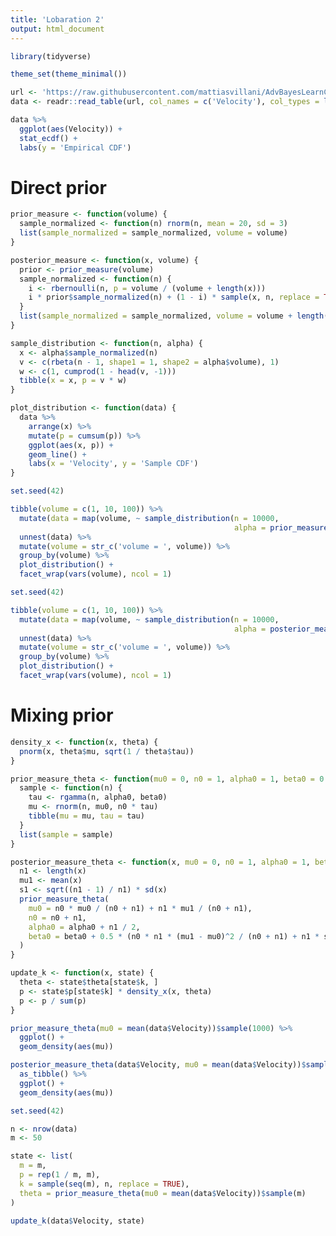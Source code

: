 ```yaml
---
title: 'Lobaration 2'
output: html_document
---
```


```r
library(tidyverse)

theme_set(theme_minimal())
```

```r
url <- 'https://raw.githubusercontent.com/mattiasvillani/AdvBayesLearnCourse/master/Labs/GalaxyData.dat'
data <- readr::read_table(url, col_names = c('Velocity'), col_types = list(Velocity = 'd'))
```

```r
data %>%
  ggplot(aes(Velocity)) +
  stat_ecdf() +
  labs(y = 'Empirical CDF')
```

# Direct prior

```r
prior_measure <- function(volume) {
  sample_normalized <- function(n) rnorm(n, mean = 20, sd = 3)
  list(sample_normalized = sample_normalized, volume = volume)
}

posterior_measure <- function(x, volume) {
  prior <- prior_measure(volume)
  sample_normalized <- function(n) {
    i <- rbernoulli(n, p = volume / (volume + length(x)))
    i * prior$sample_normalized(n) + (1 - i) * sample(x, n, replace = TRUE)
  }
  list(sample_normalized = sample_normalized, volume = volume + length(x))
}

sample_distribution <- function(n, alpha) {
  x <- alpha$sample_normalized(n)
  v <- c(rbeta(n - 1, shape1 = 1, shape2 = alpha$volume), 1)
  w <- c(1, cumprod(1 - head(v, -1)))
  tibble(x = x, p = v * w)
}

plot_distribution <- function(data) {
  data %>%
    arrange(x) %>%
    mutate(p = cumsum(p)) %>%
    ggplot(aes(x, p)) +
    geom_line() +
    labs(x = 'Velocity', y = 'Sample CDF')
}
```

```r
set.seed(42)

tibble(volume = c(1, 10, 100)) %>%
  mutate(data = map(volume, ~ sample_distribution(n = 10000,
                                                  alpha = prior_measure(.x)))) %>%
  unnest(data) %>%
  mutate(volume = str_c('volume = ', volume)) %>%
  group_by(volume) %>%
  plot_distribution() +
  facet_wrap(vars(volume), ncol = 1)
```

```r
set.seed(42)

tibble(volume = c(1, 10, 100)) %>%
  mutate(data = map(volume, ~ sample_distribution(n = 10000,
                                                  alpha = posterior_measure(data$Velocity, .x)))) %>%
  unnest(data) %>%
  mutate(volume = str_c('volume = ', volume)) %>%
  group_by(volume) %>%
  plot_distribution() +
  facet_wrap(vars(volume), ncol = 1)
```

# Mixing prior

```r
density_x <- function(x, theta) {
  pnorm(x, theta$mu, sqrt(1 / theta$tau))
}

prior_measure_theta <- function(mu0 = 0, n0 = 1, alpha0 = 1, beta0 = 0.5) {
  sample <- function(n) {
    tau <- rgamma(n, alpha0, beta0)
    mu <- rnorm(n, mu0, n0 * tau)
    tibble(mu = mu, tau = tau)
  }
  list(sample = sample)
}

posterior_measure_theta <- function(x, mu0 = 0, n0 = 1, alpha0 = 1, beta0 = 0.5) {
  n1 <- length(x)
  mu1 <- mean(x)
  s1 <- sqrt((n1 - 1) / n1) * sd(x)
  prior_measure_theta(
    mu0 = n0 * mu0 / (n0 + n1) + n1 * mu1 / (n0 + n1),
    n0 = n0 + n1,
    alpha0 = alpha0 + n1 / 2,
    beta0 = beta0 + 0.5 * (n0 * n1 * (mu1 - mu0)^2 / (n0 + n1) + n1 * s1^2)
  )
}

update_k <- function(x, state) {
  theta <- state$theta[state$k, ]
  p <- state$p[state$k] * density_x(x, theta)
  p <- p / sum(p)
}
```

```r
prior_measure_theta(mu0 = mean(data$Velocity))$sample(1000) %>%
  ggplot() +
  geom_density(aes(mu))
```

```r
posterior_measure_theta(data$Velocity, mu0 = mean(data$Velocity))$sample(1000) %>%
  as_tibble() %>%
  ggplot() +
  geom_density(aes(mu))
```

```r
set.seed(42)

n <- nrow(data)
m <- 50

state <- list(
  m = m,
  p = rep(1 / m, m),
  k = sample(seq(m), n, replace = TRUE),
  theta = prior_measure_theta(mu0 = mean(data$Velocity))$sample(m)
)

update_k(data$Velocity, state)
```
